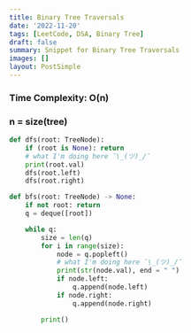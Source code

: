 ```yaml
---
title: Binary Tree Traversals
date: '2022-11-20'
tags: [LeetCode, DSA, Binary Tree]
draft: false
summary: Snippet for Binary Tree Traversals
images: []
layout: PostSimple
---
```


### Time Complexity: O(n)

### n = size(tree)

```Python showLineNumbers
def dfs(root: TreeNode):
    if (root is None): return
    # what I'm doing here ¯\_(ツ)_/¯
    print(root.val)
    dfs(root.left)
    dfs(root.right)
```

```Python showLineNumbers
def bfs(root: TreeNode) -> None:
    if not root: return
    q = deque([root])

    while q:
        size = len(q)
        for i in range(size):
            node = q.popleft()
            # what I'm doing here ¯\_(ツ)_/¯
            print(str(node.val), end = " ")
            if node.left:
                q.append(node.left)
            if node.right:
                q.append(node.right)

        print()
```
